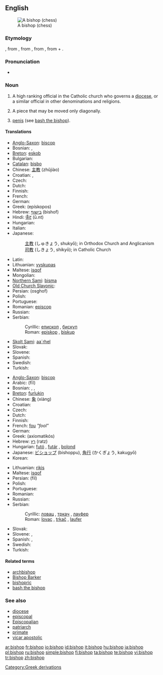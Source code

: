 {{wikipedia|Bishop}}
==English==
[[Image:Chess bishop 0970.jpg|thumb|A bishop (chess)]]

===Etymology===
{{OE.}} {{term|biscop}}, from {{VL.}} {{term|biscopus}}, from {{L.}} {{term|episcopus||overseer, supervisor}}, from {{AGr.}} {{term|ἐπίσκοπος||overseer|tr=episkopos|sc=polytonic}}, from {{term|ἐπί||over|tr=epi|sc=polytonic}} + {{term|σκοπέω||I examine|tr=skopeō|sc=polytonic}}.

===Pronunciation===
* {{IPA|/ˈbɪʃəp/}}

===Noun===
{{en-noun}}

# A high ranking official in the Catholic church who governs a [[diocese]], or a similar official in other denominations and religions.
# {{chess}} A piece that may be moved only diagonally.
# {{slang}} [[penis]] (see [[bash the bishop]]).

====Translations====
{{trans-top|church official}}
* [[Anglo-Saxon]]: [[biscop]] {{m}}
* Bosnian: {{t-|bs|episkop|m}}, {{t-|bs|biskup|m}}
* [[Breton]]: [[eskob]] {{m}}
* Bulgarian: {{t+|bg|епископ|m|sc=Cyrl}}
* [[Catalan]]: [[bisbo]] {{m}}
* Chinese: [[主教]] (zhǔjiào)
* Croatian: {{t-|hr|biskup|m}}, {{t-|hr|episkop|m}}
* Czech: {{t-|cs|biskup|m}}
* Dutch: {{t+|nl|bisschop|m}}
* Finnish: {{t+|fi|piispa}}
* French: {{t+|fr|évêque|m}}
* German: {{t+|de|Bischof|m}}
* Greek: {{t+|el|επίσκοπος|m|sc=Grek}} (epískopos)
* Hebrew: [[בישוף]] (bishof) {{m}}
* Hindi: [[ऊँट]] (ū.nt)
* Hungarian: {{t+|hu|püspök}}
* Italian: {{t+|it|vescovo|m}}
* Japanese:
*: [[主教]] (しゅきょう, shukyō); in Orthodox Church and Anglicanism
*: [[司教]] (しきょう, shikyō); in Catholic Church
{{trans-mid}}
* Latin: {{t-|la|episcopus|m}}
* Lithuanian: [[vyskupas]] {{m}}
* Maltese: [[isqof]]
* Mongolian: {{t|mn|хүрээний тэргүүн|sc=Cyrl|xs=Mongolian}}
* [[Northern Sami]]: [[bisma]]
* [[Old Church Slavonic]]: {{tø|cu|бискѹпъ|m|tr=biskupŭ|sc=Cyrl|xs=Old Church Slavonic}}
* Persian: {{fa-Arab|[[اسقف]]}} (osghof)
* Polish: {{t+|pl|biskup|m}}
* Portuguese: {{t+|pt|bispo|m}}
* Romanian: [[episcop]] {{m}}
* Russian: {{t+|ru|епископ|m|tr=jepískop|sc=Cyrl}}
* Serbian:
*: Cyrillic: [[епископ]] {{m}}, [[бискуп]] {{m}}
*: Roman: [[episkop]] {{m}}, [[biskup]] {{m}}
* [[Skolt Sami]]: [[aa´rhel]]
* Slovak: {{t-|sk|biskup|m}}
* Slovene: {{t+|sl|škof|m}}
* Spanish: {{t-|es|obispo|m}}
* Swedish: {{t-|sv|biskop|c}}
* Turkish: {{t+|tr|piskopos}}
{{trans-bottom}}

{{trans-top|chess piece}}
* [[Anglo-Saxon]]: [[biscop]] {{m}}
* Arabic: {{Arab|[[فيل]]}} (fīl) {{m}}
* Bosnian: {{t-|bs|lovac|m}}, {{t-|bs|trkač|m}}, {{t-|bs|laufer|m}}
* [[Breton]]: [[furlukin]] {{m}}
* Chinese: [[象]] (xiàng)
* Croatian: {{t-|hr|lovac|m}}
* Czech: {{t-|cs|střelec|m}}
* Dutch: {{t+|nl|loper|m}}
* Finnish: {{t+|fi|lähetti}}
* French: [[fou]] ''"fool"''
* German: {{t+|de|Läufer|m}}
* Greek: {{t+|el|αξιωματικός|m|sc=Grek}} (axiomatikós)
* Hebrew: [[רץ]] (ratz) {{f}}
* Hungarian: [[futó]] , [[futár]] , [[bolond]]
* Japanese: [[ビショップ]] (bishoppu), [[角行]] (かくぎょう, kakugyō)
* Korean: {{ko-inline|비숍|bisyop}}
{{trans-mid}}
* Lithuanian: [[rikis]] {{m}}
* Maltese: [[isqof]]
* Persian: {{fa-Arab|[[فیل]]}} (fil)
* Polish: {{t-|pl|goniec|m}}
* Portuguese: {{t+|pt|bispo|m}}
* Romanian: {{t-|ro|nebun|m}}
* Russian: {{t+|ru|слон|m|tr=slon|sc=Cyrl}}
* Serbian:
*: Cyrillic: [[ловац]] {{m}}, [[тркач]] {{m}}, [[лауфер]] {{m}}
*: Roman: [[lovac]] {{m}}, [[trkač]] {{m}}, [[laufer]] {{m}}
* Slovak: {{t-|sk|strelec|m}}
* Slovene: {{t-|sl|tekač|m}}, {{t+|sl|lovec|m}}
* Spanish: {{t+|es|alfil|m}}, {{t-|es|arfil|m}}
* Swedish: {{t+|sv|löpare|c}}
* Turkish: {{t+|tr|fil}}
{{trans-bottom}}

====Related terms====
* [[archbishop]]
* [[Bishop Barker]]
* [[bishopric]]
* [[bash the bishop]]

===See also===
* [[diocese]]
* [[episcopal]]
* [[Episcopalian]]
* [[patriarch]]
* [[primate]]
* [[vicar apostolic]]

[[Category:Greek derivations]]

[[ar:bishop]]
[[fr:bishop]]
[[io:bishop]]
[[id:bishop]]
[[it:bishop]]
[[hu:bishop]]
[[ja:bishop]]
[[pl:bishop]]
[[ru:bishop]]
[[simple:bishop]]
[[fi:bishop]]
[[ta:bishop]]
[[te:bishop]]
[[vi:bishop]]
[[tr:bishop]]
[[zh:bishop]]